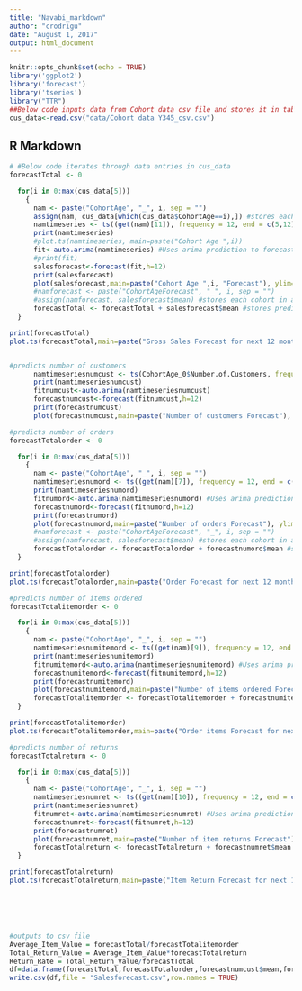 ```yaml
---
title: "Navabi_markdown"
author: "crodrigu"
date: "August 1, 2017"
output: html_document
---
```


```r
knitr::opts_chunk$set(echo = TRUE)
library('ggplot2')
library('forecast')
library('tseries')
library("TTR")
##Below code inputs data from Cohort data csv file and stores it in table cus_data
cus_data<-read.csv("data/Cohort data Y345_csv.csv")

```

## R Markdown



```r
# #Below code iterates through data entries in cus_data
forecastTotal <- 0

  for(i in 0:max(cus_data[5])) 
    { 
      nam <- paste("CohortAge", "_", i, sep = "")
      assign(nam, cus_data[which(cus_data$CohortAge==i),]) #stores each cohort in a unique list based on its age
      namtimeseries <- ts((get(nam)[11]), frequency = 12, end = c(5,12))    #creates a time series for gross sales of current cohort
      print(namtimeseries)
      #plot.ts(namtimeseries, main=paste("Cohort Age ",i))
      fit<-auto.arima(namtimeseries) #Uses arima prediction to forecast the sales for each cohort over next 12 months
      #print(fit)
      salesforecast<-forecast(fit,h=12)
      print(salesforecast)
      plot(salesforecast,main=paste("Cohort Age ",i, "Forecast"), ylim=c(0,70000))
      #namforecast <- paste("CohortAgeForecast", "_", i, sep = "")
      #assign(namforecast, salesforecast$mean) #stores each cohort in a unique list
      forecastTotal <- forecastTotal + salesforecast$mean #stores predicted sales in variable
  }

print(forecastTotal)    
plot.ts(forecastTotal,main=paste("Gross Sales Forecast for next 12 months"))



```
      
      
      
      
      
      
      
```r
#predicts number of customers
      namtimeseriesnumcust <- ts(CohortAge_0$Number.of.Customers, frequency = 12, end = c(5,12))    
      print(namtimeseriesnumcust)
      fitnumcust<-auto.arima(namtimeseriesnumcust) 
      forecastnumcust<-forecast(fitnumcust,h=12)
      print(forecastnumcust)
      plot(forecastnumcust,main=paste("Number of customers Forecast"), ylim=c(0,500))
```
```r
#predicts number of orders
forecastTotalorder <- 0

  for(i in 0:max(cus_data[5])) 
    { 
      nam <- paste("CohortAge", "_", i, sep = "")
      namtimeseriesnumord <- ts((get(nam)[7]), frequency = 12, end = c(5,12))    #creates a time series for gross sales of current cohort
      print(namtimeseriesnumord)
      fitnumord<-auto.arima(namtimeseriesnumord) #Uses arima prediction to forecast the sales for each cohort over next 12 months
      forecastnumord<-forecast(fitnumord,h=12)
      print(forecastnumord)
      plot(forecastnumord,main=paste("Number of orders Forecast"), ylim=c(0,500))
      #namforecast <- paste("CohortAgeForecast", "_", i, sep = "")
      #assign(namforecast, salesforecast$mean) #stores each cohort in a unique list
      forecastTotalorder <- forecastTotalorder + forecastnumord$mean #stores predicted sales in variable
  }

print(forecastTotalorder)    
plot.ts(forecastTotalorder,main=paste("Order Forecast for next 12 months"))

```

```r
#predicts number of items ordered
forecastTotalitemorder <- 0

  for(i in 0:max(cus_data[5])) 
    { 
      nam <- paste("CohortAge", "_", i, sep = "")
      namtimeseriesnumitemord <- ts((get(nam)[9]), frequency = 12, end = c(5,12))    #creates a time series for gross sales of current cohort
      print(namtimeseriesnumitemord)
      fitnumitemord<-auto.arima(namtimeseriesnumitemord) #Uses arima prediction to forecast the sales for each cohort over next 12 months
      forecastnumitemord<-forecast(fitnumitemord,h=12)
      print(forecastnumitemord)
      plot(forecastnumitemord,main=paste("Number of items ordered Forecast"), ylim=c(0,1000))
      forecastTotalitemorder <- forecastTotalitemorder + forecastnumitemord$mean #stores predicted sales in variable
  }

print(forecastTotalitemorder)    
plot.ts(forecastTotalitemorder,main=paste("Order items Forecast for next 12 months"))
```







```r

#predicts number of returns
forecastTotalreturn <- 0

  for(i in 0:max(cus_data[5])) 
    { 
      nam <- paste("CohortAge", "_", i, sep = "")
      namtimeseriesnumret <- ts((get(nam)[10]), frequency = 12, end = c(5,12))    #creates a time series for gross sales of current cohort
      print(namtimeseriesnumret)
      fitnumret<-auto.arima(namtimeseriesnumret) #Uses arima prediction to forecast the sales for each cohort over next 12 months
      forecastnumret<-forecast(fitnumret,h=12)
      print(forecastnumret)
      plot(forecastnumret,main=paste("Number of item returns Forecast"), ylim=c(0,500))
      forecastTotalreturn <- forecastTotalreturn + forecastnumret$mean #stores predicted sales in variable
  }

print(forecastTotalreturn)    
plot.ts(forecastTotalreturn,main=paste("Item Return Forecast for next 12 months"))







```












```r
#outputs to csv file
Average_Item_Value = forecastTotal/forecastTotalitemorder
Total_Return_Value = Average_Item_Value*forecastTotalreturn
Return_Rate = Total_Return_Value/forecastTotal
df=data.frame(forecastTotal,forecastTotalorder,forecastnumcust$mean,forecastTotalreturn,forecastTotalitemorder,Average_Item_Value,Total_Return_Value,Return_Rate)
write.csv(df,file = "Salesforecast.csv",row.names = TRUE)

```



